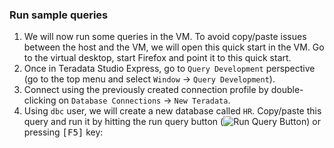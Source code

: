 
### Run sample queries
1. We will now run some queries in the VM. To avoid copy/paste issues between the host and the VM, we will open this quick start in the VM. Go to the virtual desktop, start Firefox and point it to this quick start.
2. Once in Teradata Studio Express, go to `Query Development` perspective (go to the top menu and select `Window` -> `Query Development`).
3. Connect using the previously created connection profile by double-clicking on `Database Connections` -> `New Teradata`.
4. Using `dbc` user, we will create a new database called `HR`. Copy/paste this query and run it by hitting the run query button (![Run Query Button](../images/run.query.button.png)) or pressing <kbd>[F5]</kbd> key:

<GettingStartedQueries />